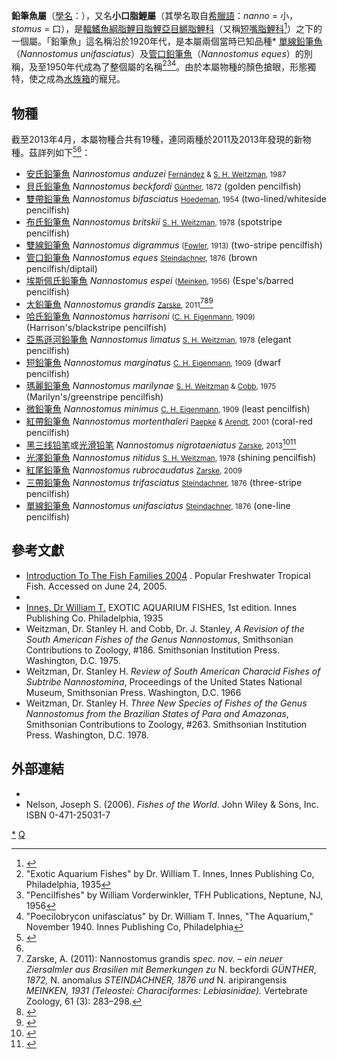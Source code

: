 {{Automatic taxobox
| color = pink
| taxon = Nannostomus
| image = Nannostomus.jpg
| image_caption = [[三帶鉛筆魚|三帶鉛筆魚]]（''Nannostomus trifasciatus''）
| authority = [[Albert_Günther|Günther]], 1872
| type_species = ''Nannostomus beckfordi''
| type_species_authority = Günther, 1872
}}
'''鉛筆魚屬'''（[[學名|學名]]：{{lang|la|'''''Nannostomus'''''}}），又名'''小口脂鯉屬'''（其學名取自[[希臘語|希臘語]]：''nanno'' = 小，''stomus'' = 口），是[[輻鰭魚綱|輻鰭魚綱]][[脂鯉目|脂鯉目]][[脂鯉亞目|脂鯉亞目]][[鱂脂鯉科|鱂脂鯉科]]（又稱[[短嘴脂鯉科|短嘴脂鯉科]]<ref>{{cite web |url=http://www.hkfishbook.com/categories/131 |title=短嘴脂鯉科(Lebiasinidae) |work=[[香港水族網|香港水族網]] |date=2010-12-18 |accessdate=2015-01-08 |language=zh-hant |archive-date=2021-01-16 |archive-url=https://web.archive.org/web/20210116141419/https://www.hkfishbook.com/categories/131 |dead-url=no }}</ref>）之下的一個屬。「鉛筆魚」這名稱沿於1920年代，是本屬兩個當時已知品種* [[單線鉛筆魚|單線鉛筆魚]] （''Nannostomus unifasciatus''）及[[管口鉛筆魚|管口鉛筆魚]]（''Nannostomus eques''）的別稱，及至1950年代成為了整個屬的名稱<ref name="Innes">"Exotic Aquarium Fishes" by Dr. William T. Innes, Innes Publishing Co, Philadelphia, 1935</ref><ref name="Vorderwinkler">"Pencilfishes" by William Vorderwinkler, TFH Publications, Neptune, NJ, 1956</ref><ref name="Innes, Wm.">"Poecilobrycon unifasciatus" by Dr. William T. Innes, "The Aquarium," November 1940. Innes Publishing Co, Philadelphia</ref>。由於本屬物種的顏色搶眼，形態獨特，使之成為[[水族箱|水族箱]]的寵兒。

==物種==
截至2013年4月，本屬物種合共有19種，連同兩種於2011及2013年發現的新物種。茲詳列如下<ref>{{FishBase genus | genus = Nannostomus| month = April | year = 2013}}</ref><ref name=Zarske2013/>：
* [[安氏鉛筆魚|安氏鉛筆魚]] ''Nannostomus anduzei'' <small>[[Justa_María_Fernández_R.|Fernández]] & [[Stanley_Howard_Weitzman|S. H. Weitzman]], 1987</small>
* [[貝氏鉛筆魚|貝氏鉛筆魚]] ''Nannostomus beckfordi'' <small>[[Albert_Günther|Günther]], 1872</small> (golden pencilfish)
* [[雙帶鉛筆魚|雙帶鉛筆魚]] ''Nannostomus bifasciatus'' <small>[[Jacobus_Johannes_Hoedeman|Hoedeman]], 1954</small> (two-lined/whiteside pencilfish)
* [[布氏鉛筆魚|布氏鉛筆魚]] ''Nannostomus britskii'' <small>[[Stanley_Howard_Weitzman|S. H. Weitzman]], 1978</small> (spotstripe pencilfish)
* [[雙線鉛筆魚|雙線鉛筆魚]] ''Nannostomus digrammus'' <small>([[Henry_Weed_Fowler|Fowler]], 1913)</small> (two-stripe pencilfish)
* [[管口鉛筆魚|管口鉛筆魚]] ''Nannostomus eques'' <small>[[Franz_Steindachner|Steindachner]], 1876</small> (brown pencilfish/diptail)
* [[埃斯佩氏鉛筆魚|埃斯佩氏鉛筆魚]] ''Nannostomus espei'' <small>([[Herman_Meinken|Meinken]], 1956)</small> (Espe's/barred pencilfish)
* [[大鉛筆魚|大鉛筆魚]] ''Nannostomus grandis'' <small>[[Axel_Zarske|Zarske]], 2011</small><ref>Zarske, A. (2011): Nannostomus grandis ''spec. nov. – ein neuer Ziersalmler aus Brasilien mit Bemerkungen zu'' N. beckfordi ''GÜNTHER, 1872,'' N. anomalus ''STEINDACHNER, 1876 und'' N. aripirangensis ''MEINKEN, 1931 (Teleostei: Characiformes: Lebiasinidae).''  Vertebrate Zoology, 61 (3): 283–298.</ref><ref>{{cite web |url=http://fishbase.sinica.edu.tw/summary/Nannostomus-grandis.html |title=存档副本 |accessdate=2015-01-08 |deadurl=yes |archiveurl=https://web.archive.org/web/20150108075128/http://fishbase.sinica.edu.tw/summary/Nannostomus-grandis.html |archivedate=2015-01-08 }}</ref><ref>{{Cite web |url=http://fishdb.sinica.edu.tw/AjaxTree/tree_mobi.php?ntext=Nannostomus%20grandis |title=存档副本 |access-date=2015-01-08 |archive-date=2016-03-04 |archive-url=https://web.archive.org/web/20160304190619/http://fishdb.sinica.edu.tw/AjaxTree/tree_mobi.php?ntext=Nannostomus%20grandis |dead-url=no }}</ref>
* [[哈氏鉛筆魚|哈氏鉛筆魚]] ''Nannostomus harrisoni'' <small>([[Carl_H._Eigenmann|C. H. Eigenmann]], 1909)</small> (Harrison's/blackstripe pencilfish)
* [[亞馬遜河鉛筆魚|亞馬遜河鉛筆魚]] ''Nannostomus limatus'' <small>[[Stanley_Howard_Weitzman|S. H. Weitzman]], 1978</small> (elegant pencilfish)
* [[短鉛筆魚|短鉛筆魚]] ''Nannostomus marginatus'' <small>[[Carl_H._Eigenmann|C. H. Eigenmann]], 1909</small> (dwarf pencilfish)
* [[瑪麗鉛筆魚|瑪麗鉛筆魚]] ''Nannostomus marilynae'' <small>[[Stanley_Howard_Weitzman|S. H. Weitzman]] & [[John_Stanley_Cobb|Cobb]], 1975</small> (Marilyn's/greenstripe pencilfish)
* [[微鉛筆魚|微鉛筆魚]] ''Nannostomus minimus'' <small>[[Carl_H._Eigenmann|C. H. Eigenmann]], 1909</small> (least pencilfish)
* [[紅帶鉛筆魚|紅帶鉛筆魚]] ''Nannostomus mortenthaleri'' <small>[[Hans-Joachim_Paepke|Paepke]] & [[Kai_Arendt|Arendt]], 2001</small> (coral-red pencilfish)
* [[黑三线铅笔|黑三线铅笔]]或[[光滑铅笔|光滑铅笔]] ''Nannostomus nigrotaeniatus'' <small>[[Axel_Zarske|Zarske]], 2013</small><ref name=Zarske2013>{{cite web |last1=Zarske |first1=A. |year=2013 |url=http://www.senckenberg.de/files/content/forschung/publikationen/vertebratezoology/vz63-2/01_vertebrate_zoology_63-2_zarske_preview.pdf |title=''Nannostomus nigrotaeniatus'' spec. nov. – ein neuer Ziersalmler aus Venezuela (Teleostei: Characiformes: Lebiasinidae). |journal=''Vertebrate Zoology |volume=63 |issue=2 |pages=125–137 |language=de |access-date=2015-01-08 |archive-url=https://web.archive.org/web/20190701120229/http://www.senckenberg.de/files/content/forschung/publikationen/vertebratezoology/vz63-2/01_vertebrate_zoology_63-2_zarske_preview.pdf |archive-date=2019-07-01 |dead-url=yes }}</ref><ref>{{cite web |url=http://www.douban.com/group/topic/42588822/ |title=《鱼罐头》水族杂志第二期制作完成啦~！！免费下载... |author=[http://www.douban.com/group/people/41042667/ lost] |publisher=[[魚罐頭|魚罐頭]]雜誌 |language=zh-hans |date=2013-08-15 |accessdate=2015-01-08 |archive-date=2016-03-17 |archive-url=https://web.archive.org/web/20160317015429/https://www.douban.com/group/topic/42588822/ |dead-url=no }}</ref>
* [[光澤鉛筆魚|光澤鉛筆魚]] ''Nannostomus nitidus'' <small>[[Stanley_Howard_Weitzman|S. H. Weitzman]], 1978</small> (shining pencilfish)
* [[紅尾鉛筆魚|紅尾鉛筆魚]] ''Nannostomus rubrocaudatus'' <small>[[Axel_Zarske|Zarske]], 2009</small>
* [[三帶鉛筆魚|三帶鉛筆魚]] ''Nannostomus trifasciatus'' <small>[[Franz_Steindachner|Steindachner]], 1876</small> (three-stripe pencilfish)
* [[單線鉛筆魚|單線鉛筆魚]] ''Nannostomus unifasciatus'' <small>[[Franz_Steindachner|Steindachner]], 1876</small> (one-line pencilfish)

==參考文獻==
* [http://www.popular-freshwater-tropical-fish.com/fish-families.htm Introduction To The Fish Families 2004] {{Wayback|url=http://www.popular-freshwater-tropical-fish.com/fish-families.htm |date=20030816040742 }}. Popular Freshwater Tropical Fish. Accessed on June 24, 2005.
* {{ITIS |id=163096 |taxon=Nannostomus |accessdate=24 June 2005}}
* [[Innes,_Dr_William_T.|Innes, Dr William T.]] EXOTIC AQUARIUM FISHES, 1st edition. Innes Publishing Co. Philadelphia, 1935
* Weitzman, Dr. Stanley H. and Cobb, Dr. J. Stanley, ''A Revision of the South American Fishes of the Genus Nannostomus'', Smithsonian Contributions to Zoology, #186. Smithsonian Institution Press. Washington, D.C. 1975.
* Weitzman, Dr. Stanley H. ''Review of South American Characid Fishes of Subtribe Nannostomina'', Proceedings of the United States National Museum, Smithsonian Press. Washington, D.C. 1966
* Weitzman, Dr. Stanley H. ''Three New Species of Fishes of the Genus Nannostomus from the Brazilian States of Para and Amazonas'', Smithsonian Contributions to Zoology, #263. Smithsonian Institution Press. Washington, D.C. 1978.
{{reflist}}

==外部連結==
* {{FishBase family | family = Lebiasinidae | year = 2007 | month = Feb}}
* Nelson, Joseph S. (2006). ''Fishes of the World''. John Wiley & Sons, Inc. ISBN 0-471-25031-7
{{Taxonbar|from=Q1766413}}

[[Category:鉛筆魚屬|*]]
[[Category:鱂脂鯉科|Q]]